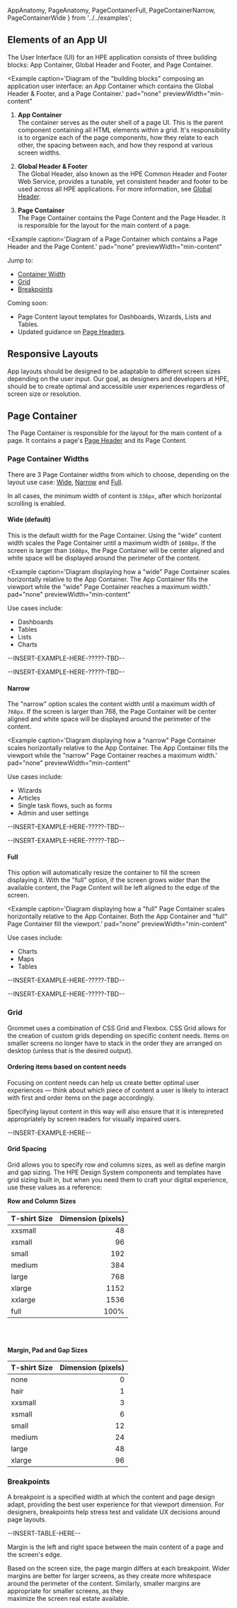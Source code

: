   AppAnatomy, 
  PageAnatomy, 
  PageContainerFull, 
  PageContainerNarrow, 
  PageContainerWide 
} from '../../examples';

## Elements of an App UI
The User Interface (UI) for an HPE application consists of three 
building blocks: App Container, Global Header and Footer, and 
Page Container.

<Example
  caption='Diagram of the "building blocks" composing an application 
    user interface: an App Container which contains the Global Header & Footer, and 
    a Page Container.'
  pad="none"
  previewWidth="min-content"
>
  <AppAnatomy />
</Example>

1. **App Container**  
The container serves as the outer shell of a page UI. This is the 
parent component containing all HTML elements within a grid. It's 
responsibility is to organize each of the page components, how they 
relate to each other, the spacing between each, and how they respond 
at various screen widths.

2. **Global Header & Footer**  
The Global Header, also known as the HPE Common Header and Footer 
Web Service, provides a tunable, yet consistent header and footer 
to be used across all HPE applications. For more information, see 
[Global Header](/templates/global-header).

3. **Page Container**  
The Page Container contains the Page Content and the Page Header. 
It is responsible for the layout for the main content of a page. 

<Example
  caption='Diagram of a Page Container which contains a Page Header 
    and the Page Content.'
  pad="none"
  previewWidth="min-content"
>
  <PageAnatomy />
</Example>

Jump to:
- [Container Width](#page-container-widths)
- [Grid](#grid)
- [Breakpoints](#breakpoints)

Coming soon:
- Page Content layout templates for Dashboards, Wizards, Lists and Tables.
- Updated guidance on [Page Headers](/components/header#page-header).

## Responsive Layouts
App layouts should be designed to be adaptable to different screen sizes 
depending on the user input. Our goal, as designers and developers at HPE, 
should be to create optimal and accessible user experiences regardless of 
screen size or resolution.

## Page Container
The Page Container is responsible for the layout for the main content of a page.
It contains a page's [Page Header](/components/header#header-for-a-single-page) 
and its Page Content.

### Page Container Widths
There are 3 Page Container widths from which to choose, depending on 
the layout use case: [Wide](#wide-default), [Narrow](#narrow) and [Full](#full). 

In all cases, the minimum width of content is `336px`, after which horizontal 
scrolling is enabled.

#### Wide (default)
This is the default width for the Page Container. Using the "wide" content width 
scales the Page Container until a maximum width of `1608px`. If the screen is 
larger than `1608px`, the Page Container will be center aligned and white space 
will be displayed around the perimeter of the content. 

<Example
  caption='Diagram displaying how a "wide" Page Container scales horizontally relative to 
    the App Container. The App Container fills the viewport while the "wide" 
    Page Container reaches a maximum width.'
  pad="none"
  previewWidth="min-content"
>
  <PageContainerWide />
</Example>

Use cases include:
- Dashboards 
- Tables 
- Lists
- Charts

--INSERT-EXAMPLE-HERE-?????-TBD--

--INSERT-EXAMPLE-HERE-?????-TBD--

#### Narrow
The "narrow" option scales the content width until a maximum width of `768px`. 
If the screen is larger than 768, the Page Container will be center aligned 
and white space will be displayed around the perimeter of the content. 

<Example
  caption='Diagram displaying how a "narrow" Page Container scales horizontally relative to 
    the App Container. The App Container fills the viewport while the "narrow" 
    Page Container reaches a maximum width.'
  pad="none"
  previewWidth="min-content"
>
  <PageContainerNarrow />
</Example>

Use cases include:
- Wizards 
- Articles 
- Single task flows, such as forms
- Admin and user settings

--INSERT-EXAMPLE-HERE-?????-TBD--

--INSERT-EXAMPLE-HERE-?????-TBD--

#### Full
This option will automatically resize the container to fill the 
screen displaying it. With the "full" option, if the screen grows wider 
than the available content, the Page Content will be left aligned to 
the edge of the screen.

<Example
  caption='Diagram displaying how a "full" Page Container scales horizontally relative to 
    the App Container. Both the App Container and "full" Page Container fill the viewport.'
  pad="none"
  previewWidth="min-content"
>
  <PageContainerFull />
</Example>

Use cases include:
- Charts 
- Maps 
- Tables

--INSERT-EXAMPLE-HERE-?????-TBD--

--INSERT-EXAMPLE-HERE-?????-TBD--

### Grid
Grommet uses a combination of CSS Grid and Flexbox. CSS Grid 
allows for the creation of custom grids depending on specific 
content needs. Items on smaller screens no longer have to stack 
in the order they are arranged on desktop (unless that is the 
desired output). 

#### Ordering items based on content needs
Focusing on content needs can help us create better optimal user 
experiences &mdash; think about which piece of content a user is likely 
to interact with first and order items on the page accordingly. 

Specifying layout content in this way will also ensure that it 
is interepreted appropriately by screen readers for visually 
impaired users.

--INSERT-EXAMPLE-HERE--

#### Grid Spacing
Grid allows you to specify row and columns sizes, as well as define 
margin and gap sizing. The HPE Design System components and templates 
have grid sizing built in, but when you need them to craft your digital 
experience, use these values as a reference:

**Row and Column Sizes**  

| T-shirt Size | Dimension (pixels) |
| ------------ | -----------------: |
| xxsmall      | 48   |
| xsmall       | 96   |  
| small        | 192  |  
| medium       | 384  |  
| large        | 768  |  
| xlarge       | 1152 |  
| xxlarge      | 1536 |  
| full         | 100% |  

<br />
<br />

**Margin, Pad and Gap Sizes**  

| T-shirt Size | Dimension (pixels) |
| ------------ | -----------------: |
| none         | 0  |   
| hair         | 1  |   
| xxsmall      | 3  |   
| xsmall       | 6  |   
| small        | 12 |   
| medium       | 24 |   
| large        | 48 |   
| xlarge       | 96 | 

### Breakpoints
A breakpoint is a specified width at which the content and page 
design adapt, providing the best user experience for that viewport 
dimension. For designers, breakpoints help stress test and 
validate UX decisions around page layouts.

--INSERT-TABLE-HERE--

Margin is the left and right space between the main content of a 
page and the screen's edge.

Based on the screen size, the page margin differs at each 
breakpoint. Wider margins are better for larger screens, as they 
create more whitespace around the perimeter of the content. Similarly, 
smaller margins are appropriate for smaller screens, as they  
maximize the screen real estate available.